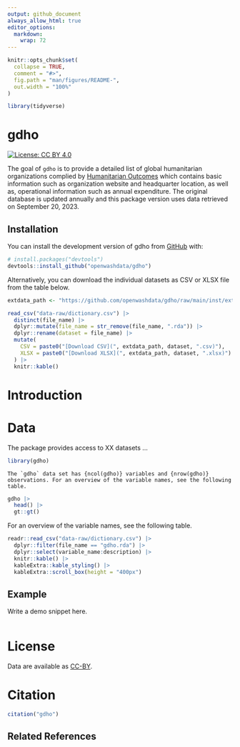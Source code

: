```yaml
---
output: github_document
always_allow_html: true
editor_options: 
  markdown: 
    wrap: 72
---
```


<!-- README.md is generated from README.Rmd. Please edit that file -->

```r
knitr::opts_chunk$set(
  collapse = TRUE,
  comment = "#>",
  fig.path = "man/figures/README-",
  out.width = "100%"
)

library(tidyverse)
```

# gdho

<!-- badges: start -->

[![License: CC BY
4.0](https://img.shields.io/badge/License-CC_BY_4.0-lightgrey.svg)](https://creativecommons.org/licenses/by/4.0/)

<!-- badges: end -->

The goal of `gdho` is to provide a detailed list of global humanitarian
organizations complied by [Humanitarian
Outcomes](https://www.humanitarianoutcomes.org/projects/gdho) which
contains basic information such as organization website and headquarter
location, as well as, operational information such as annual
expenditure. The original database is updated annually and this package
version uses data retrieved on September 20, 2023.

## Installation

You can install the development version of gdho from
[GitHub](https://github.com/gdho) with:

``` r
# install.packages("devtools")
devtools::install_github("openwashdata/gdho")
```

Alternatively, you can download the individual datasets as CSV or XLSX
file from the table below.

```r

extdata_path <- "https://github.com/openwashdata/gdho/raw/main/inst/extdata/"

read_csv("data-raw/dictionary.csv") |> 
  distinct(file_name) |> 
  dplyr::mutate(file_name = str_remove(file_name, ".rda")) |> 
  dplyr::rename(dataset = file_name) |> 
  mutate(
    CSV = paste0("[Download CSV](", extdata_path, dataset, ".csv)"),
    XLSX = paste0("[Download XLSX](", extdata_path, dataset, ".xlsx)")
  ) |> 
  knitr::kable()

```

# Introduction

# Data

The package provides access to XX datasets ...

```r
library(gdho)
```

```         
The `gdho` data set has {ncol(gdho)} variables and {nrow(gdho)} observations. For an overview of the variable names, see the following table.  
```

```r
gdho |>
  head() |>
  gt::gt()
```

For an overview of the variable names, see the following table.  

```r
readr::read_csv("data-raw/dictionary.csv") |>
  dplyr::filter(file_name == "gdho.rda") |>
  dplyr::select(variable_name:description) |> 
  knitr::kable() |> 
  kableExtra::kable_styling() |> 
  kableExtra::scroll_box(height = "400px")
```

## Example

Write a demo snippet here.

```r

```

# License

Data are available as
[CC-BY](https://github.com/openwashdata/gdho/blob/main/LICENSE.md).

# Citation

```r
citation("gdho")
```

## Related References
